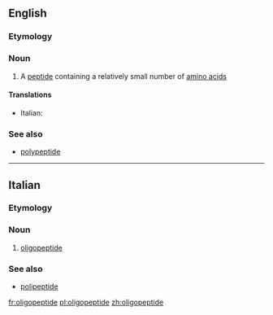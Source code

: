 ==English==

===Etymology===
{{prefix|oligo|peptide}}

===Noun===
{{wikipedia}}
{{en-noun}}

# {{context|biochemistry|lang=en}} A [[peptide]] containing a relatively small number of [[amino acid]]s

====Translations====
{{trans-top|peptide containing a relatively small number of amino acids}}
* Italian: {{t-|it|oligopeptide|m}}
{{trans-mid}}
{{trans-bottom}}

===See also===
* [[polypeptide]]

----

==Italian==

===Etymology===
{{prefix|oligo|peptide|lang=it}}

===Noun===
{{it-noun|m|oligopeptidi}}

# {{context|biochemistry|lang=it}} [[#English|oligopeptide]]

===See also===
* [[polipeptide]]

[[fr:oligopeptide]]
[[pl:oligopeptide]]
[[zh:oligopeptide]]